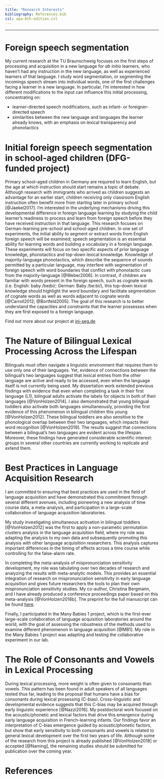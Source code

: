 ```yaml
---
title: "Research Interests"
bibliography: References.bib
csl: apa-6th-edition.csl
---
```


----

# Foreign speech segmentation

My current research at the TU Braunschweig focuses on the first steps of processing and acquisition in a new language for *ab initio* learners, who haven't had any instruction in the new language, as well as experienced learners of that language. I study word segmentation, or segmenting the incomings speech stream into individual words, one of the first challenges facing a learner in a new language. In particular, I'm interested in how different modifications to the input can influence this initial processing, concentrating on:

* learner-directed speech modifications, such as infant- or foreigner-directed speech
* similarities between the new language and languages the learner already knows, with an emphasis on lexical transparency and phonotactics

# Initial foreign speech segmentation in school-aged children (DFG-funded project)

Primary school-aged children in Germany are required to learn English, but the age at which instruction should start remains a topic of debate. Although research with immigrants who arrived as children suggests an advantage for an earlier start, children receiving only classroom English instruction often benefit more from starting later in primary school [@Jaekel2017]. I'm interested in the underlying mechanisms driving this developmental difference in foreign language learning by studying the child learner’s readiness to process and learn from foreign speech before they have received instruction in that language. This research focuses on German-learning pre-school and school-aged children. In one set of experiments, the initial ability to segment or extract words from English foreign speech will be examined; speech segmentation is an essential ability for learning words and building a vocabulary in a foreign language. These experiments will focus on two specific aspects of prior language knowledge, phonotactics and top-down lexical knowledge. Knowledge of majority-language phonotactics, which describe the sequence of sounds permitted by a particular language, may interfere with segmentation of foreign speech with word boundaries that conflict with phonotactic cues from the majority-language [@Weber2006]. In contrast, if children are familiar with words present in the foreign speech, such as cognate words (i.e. English: baby /beɪbi/; German: Baby /be:bi/), this top-down lexical knowledge should highlight the word boundary and facilitate segmentation of cognate words as well as words adjacent to cognate words [@Carroll2012; @Bortfeld2005]. The goal of this research is to better understand the capacities and constraints that the learner possesses when they are first exposed to a foreign language.

Find out more about our project at [ini-seg.de](ini-seg.de)

# The Nature of Bilingual Lexical Processing Across the Lifespan

Bilinguals must often navigate a linguistic environment that requires them to use only one of their languages. Yet, evidence of connections between the bilingual’s two languages suggest that lexical entries from the other language are active and ready to be accessed, even when the language itself is not currently being used. My dissertation work extended previous findings with evidence that even when completing a task in their first language (L1), bilingual adults activate the labels for objects in both of their languages [@VonHolzen2014]. I also demonstrated that young bilingual toddlers also activate both languages simultaneously, providing the first evidence of this phenomenon in bilingual children this young [@VonHolzen2012]. These bilingual toddlers are also sensitive to the phonological overlap between their two languages, which impacts their word recognition [@VonHolzen2019]. The results suggest that connections between a bilingual’s two languages are evident across the lifespan. Moreover, these findings have generated considerable scientific interest: groups in several other countries are currently working to replicate and extend them. 

# Best Practices in Language Acquisition Research

I am committed to ensuring that best practices are used in the field of language acquisition and have demonstrated this commitment through several different avenues, including pioneering a new analysis of time course data, a meta-analysis, and participation in a large-scale collaboration of language acquisition laboratories. 

My study investigating simultaneous acitvation in bilingual toddlers [@VonHolzen2012] was the first to apply a non-parametic permutation clusters analysis in the language acquisition field, where my role was adapting the analysis to my own data and subsequently promoting this analysis with other language acquisition researchers. This analysis captures important differences in the timing of effects across a time course while controlling for the false-alarm rate. 

In completing the meta-analysis of mispronunciation sensitivity development, my role was tabulating over two decades of research and analyzing the results with meta-analytic models. This provides an essential integration of research on mispronunciation sensitivity in early language acquisition and gives future researchers the tools to plan their own mispronunciation sensitivity studies. My co-author, Christina Bergmann, and I have already produced a conference proceedings paper based on this meta-analysis [@VonHolzen2018b]. The preprint for the full manuscript can be found [here](https://psyarxiv.com/dze29/).

Finally, I participated in the Many Babies 1 project, which is the first-ever large-scale collaboration of language acquisition laboratories around the world, with the goal of assessing the robustness of the methods used to examine different phenomenon in language acquisition [@MB1]. My role in the Many Babies 1 project was adapting and testing the collaborative experiment in our lab.

# The Role of Consonants and Vowels in Lexical Processing

During lexical processing, more weight is often given to consonants than vowels. This pattern has been found in adult speakers of all languages tested thus far, leading to the proposal that humans have a bias for consonants during lexical prosessing (C-bias). Cross-linguistic and developmental evidence suggests that this C-bias may be acquired through early linguistic experience [@Nazzi2016]. My postdoctoral work focused on the acoustic/phonetic and lexical factors that drive this emergence during early language acquisition in French-learning infants. Our findings favor an interpretation of C-bias emergence guided by acoustic/phonetic factors, but show that early sensitivity to both consonants and vowels is related to general lexical development over the first two years of life. Although some of the research from this project is already published [@VonHolzen2018] or accepted [@Naming], the remaining studies should be submitted for publication over the coming year.


# References